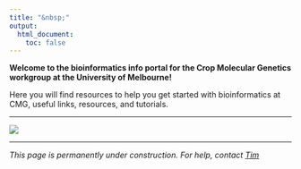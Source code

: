 ---
title: "&nbsp;"
output: 
  html_document:
    toc: false
---

**Welcome to the bioinformatics info portal for the Crop Molecular Genetics workgroup at the University of Melbourne!**

Here you will find resources to help you get started with bioinformatics at CMG, useful links, resources, and tutorials.

---

![](images/barleyfield.jpg)

---

*This page is permanently under construction. For help, contact [Tim](mailto:%20tim.rabanuswallace@unimelb.edu.au)*

